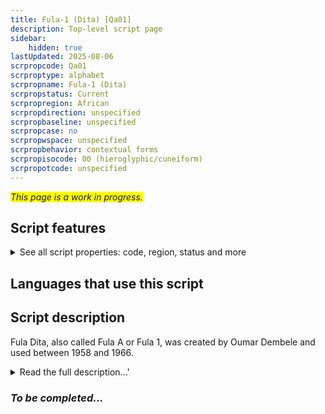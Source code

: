```yaml
---
title: Fula-1 (Dita) [Qa01]
description: Top-level script page
sidebar:
    hidden: true
lastUpdated: 2025-08-06
scrpropcode: Qa01
scrproptype: alphabet
scrpropname: Fula-1 (Dita)
scrpropstatus: Current
scrpropregion: African
scrpropdirection: unspecified
scrpropbaseline: unspecified
scrpropcase: no
scrpropwspace: unspecified
scrpropbehavior: contextual forms
scrpropisocode: 00 (hieroglyphic/cuneiform)
scrpropotcode: unspecified
---
```


<span style='background-color:yellow'>_This page is a work in progress._</span>


## Script features

<details>
<summary> See all script properties: code, region, status and more</summary>
<ScriptInfo />
</details>

## Languages that use this script

<WsList script='Qa01' wsMax='5' />

## Script description

Fula Dita, also called Fula A or Fula 1, was created by Oumar Dembele and used between 1958 and 1966.

<details><summary>Read the full description...'</summary>_Not yet available._</details>

### _To be completed..._

